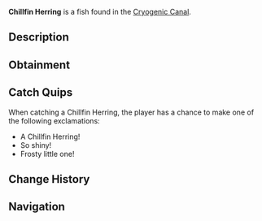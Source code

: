 {{FishInfobox
|image          = Chillfin Herring.png
|rarity         = Rare
|sea            = First Sea
|location       = [[Cryogenic Canal]]
|sublocation    = 
|sources        = Fishing Rod
|radar_location = 
|xp             = 200
|weather        = 
|time           = Day
|season         = Winter
|bait           = Seaweed
|base_weight    = 7
|base_value     = 450
|weight_range   = 4
|base_chance    = 35
|base_resil     = 45
}}
'''Chillfin Herring''' is a {{Rarity|Rare}} fish found in the [[Cryogenic Canal]].

== Description ==
{{Description|A sleek fish with a reflective, icy-gray body and frost-tipped fins.|Bestiary Entry}}

== Obtainment ==
{{Description|Schools in the colder currents of the canal.|Bestiary Hint}}
{{Fish Availability|
Cryogenic Canal
|top_rods      = 
Krampus's Rod\245450.18\120316.18;
Magma Rod\232940.24\114183.98;
Plastic Rod\214631.32\105542.81;
Leviathan's Fang Rod\193344.51\67403.56;
Ethereal Prism Rod\176305.69\55630.23;
Fast Rod\154515.74\105445.89;
Fischer's Rod\142834.53\97474.31;
Training Rod\101267.25\97027.15;
Flimsy Rod\127987.42\92604.17;
Trident Rod\171149.41\60108.92;
Seraphic Rod\170315.44\54649.31;
No-Life Rod\168403.72\55360.23;
Free Spirit Rod\160217.83\56269.67;
Rod Of The Forgotten Fang\159392.07\51236.64;
Challenger's Rod\153450.09\50272.59;
Rod Of The Depths\143439.34\46353.91;
Rod Of The Exalted One\140944.69\48425.4;
Zeus Rod\138977.25\46150.76;
Verdant Shear Rod\135910.49\45579.15;
Blazebringer Rod\131962.55\43821.36;
Depthseeker Rod\124762.91\41975.27;
Avalanche Rod\112456.78\37883.18;
Volcanic Rod\108292.83\37589.97;
Steady Rod\45604.24\14729.85
|recommended   = Ethereal Prism Rod
}}

== Catch Quips ==
When catching a Chillfin Herring, the player has a chance to make one of the following exclamations:
* A Chillfin Herring!
* So shiny!
* Frosty little one!

== Change History ==
{{Change History|{{subst:Current Version}}}}

== Navigation ==
{{Fish Navbox|Cryogenic Canal}}